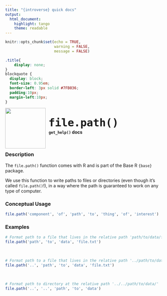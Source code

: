 ```yaml
---
title: "{introverse} quick docs"
output: 
  html_document:
    highlight: tango
    theme: readable
---
```



```r
knitr::opts_chunk$set(echo = TRUE, 
                      warning = FALSE, 
                      message = FALSE)
```

```css
.title{
    display: none;
}
blockquote {
  display: block;
  font-size: 0.95em;
  border-left: 3px solid #7FB036;
  padding:10px;
  margin-left:10px;
}
```

<div>
<br>
 <img src = "logo.png" style = "float:left;height:130px;margin-top:-20px;">
 <span style = "font-weight:bold;font-size:40px;"> 
  &nbsp;<code>file.path()</code>
 </span>
 <br>
 <b>&nbsp;&nbsp;&nbsp;<code>get_help()</code> docs</b>
</div>
<br>

### Description

The `file.path()` function comes with R and is part of the Base R `{base}` package.
  
We use this function to write paths to files or directories (even though it's called `file.path()`!), in a way where the path is guaranteed to work on any type of computer.

### Conceptual Usage 

```r
file.path('component', 'of', 'path', 'to', 'thing', 'of', 'interest')
```

### Examples


```r
# Format path to a file that lives in the relative path 'path/to/data/file.txt'
file.path('path', 'to', 'data', 'file.txt')
```

<br>

```r
# Format path to a file that lives in the relative path '../path/to/data/file.txt'
file.path('..', 'path', 'to', 'data', 'file.txt')
```

<br>

```r
# Format path to directory at the relative path '../../path/to/data/'
file.path('..', '..', 'path', 'to', 'data')
```

